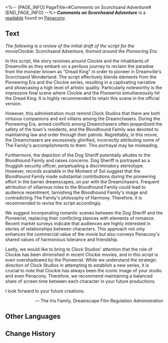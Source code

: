 <%-- [PAGE_INFO]
PageTitle=#Comments on Scorchsand Adventure#
[END_PAGE_INFO] --%>
{{Readable Infobox
|id           = 327
|partIds      = 190603
|title        = Comments on ''Scorchsand Adventure''
|image        = Item Penacony Readable 1.png
|world        = Penacony
|parts        = 1
|author       = <!--to be added-->
|description  = A review of the Clockie movie series ''Scorchsand Adventure'', as assessed by the Iris Family for appropriateness.
|part1        = Comments on ''Scorchsand Adventure''
|source1      = {{cx|Source missing}}
|characters   = 
|factions     = 
}}
'''Comments on ''Scorchsand Adventure''''' is a [[readable]] found on [[Penacony]].
<!--
==Location==
{{Map Embed|<map name>|<marker id>}}
-->
==Text==
''The following is a review of the initial draft of the script for the movie ''Clockie: Scorchsand Adventure'', themed around the Pioneering Era.''

In this script, the story revolves around Clockie and the inhabitants of Dreamville as they embark on a perilous journey to reclaim the paradise from the monster known as "Dread King" in order to pioneer in Dreamville's Scorchsand Wonderland. The script effectively blends elements from the Pioneering Era and the Clockie series, resulting in a captivating narrative and showcasing a high level of artistic quality. Particularly noteworthy is the impressive final scene where Clockie and the Pioneerist simultaneously hit the Dread King. It is highly recommended to retain this scene in the official version.

However, this administration must remind Clock Studios that there are both virtuous companions and evil villains among the Dreamchasers. During the Pioneering Era, armed conflicts among Dreamchasers often jeopardized the safety of the town's residents, and the Bloodhound Family was devoted to maintaining law and order through their patrols. Regrettably, in this movie, the Dreamchasers are excessively glorified, incorrectly attributing some of The Family's accomplishments to them. This portrayal may be misleading.

Furthermore, the depiction of the Dog Sheriff potentially alludes to the Bloodhound Family and raises concerns. Dog Sheriff is portrayed as a thuggish security officer, perpetuating a discriminatory stereotype. However, records available in the Moment of Sol suggest that the Bloodhound Family made substantial contributions during the pioneering effort in the barren dreamscapes, on par with the Dreamchasers. Frequent attribution of villainous roles to the Bloodhound Family could lead to audience resentment, tarnishing the Bloodhound Family's image and contradicting The Family's philosophy of Harmony. Therefore, it is recommended to revise the script accordingly.

We suggest incorporating romantic scenes between the Dog Sheriff and the Pioneerist, replacing their conflicting stances with elements of romance. Recent market surveys indicate that audiences are highly interested in stories of relationships between characters. This approach not only enhances the commercial value of the movie but also conveys Penacony's shared values of harmonious tolerance and friendship.

Lastly, we would like to bring to Clock Studios' attention that the role of Clockie has been diminished in recent ''Clockie'' movies, and in this script is even overshadowed by the Pioneerist. While we understand the strategic direction of Clock Studios in attempting to establish a new series, it is crucial to note that Clockie has always been the iconic image of your studio and even Penacony. Therefore, we recommend maintaining a balanced share of screen time between each character in your future productions.

I look forward to your future creations.

<div align="right">&mdash; The Iris Family, Dreamscape Film Regulation Administration</div>

<!--
==Trivia==
* 
-->
==Other Languages==
{{Other Languages
|en   = Comments on ''Scorchsand Adventure''
|zhs  = 关于《热砂大冒险》的审核意见
|zht  = 關於《熱砂大冒險》的稽核意見
|ja   = 『クロックボーイ：熱砂の大冒険』に関する審査意見
|ko   = ≪뜨거운 모래 대모험≫ 심의 의견
|es   = Comentarios sobre «Aventura en la arena ardiente»
|fr   = Critique de l&ast;''Aventure des sables brûlants''
|ru   = Комментарии к «Приключениям в выжженных песках»
|th   = ความคิดเห็นจากการประเมินเนื้อหา "การผจญภัยในผืนทรายระอุ"
|vi   = Ý Kiến Đánh Giá Về "Cuộc Phiêu Lưu Trên Cát Nóng"
|de   = Kommentare zu „Flugsand-Abenteuer“
|id   = Tentang Pendapat "Petualangan Pasir Panas"
|pt   = Comentários sobre "Aventura em Brasareia"
}}

==Change History==
{{Change History|2.1}}
